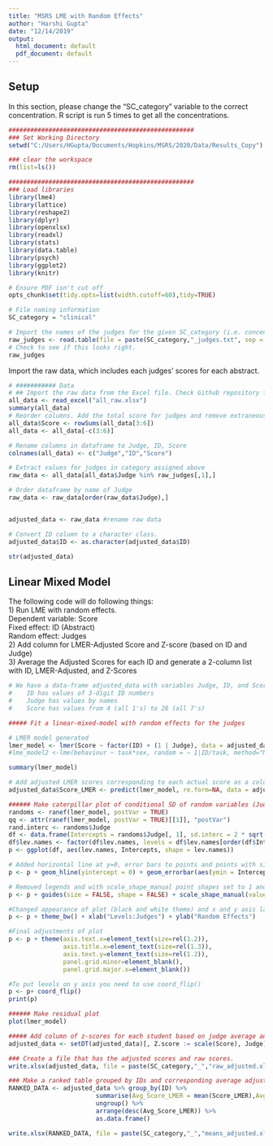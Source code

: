 ---
title: "MSRS LME with Random Effects"
author: "Harshi Gupta"
date: "12/14/2019"
output:
  html_document: default
  pdf_document: default
---

## Setup

In this section, please change the "SC_category" variable to the correct concentration. R script is run 5 times to get all the concentrations.
```{r Setup, warning = FALSE, tidy=TRUE, message = FALSE}
###################################################
### Set Working Directory
setwd("C:/Users/HGupta/Documents/Hopkins/MSRS/2020/Data/Results_Copy")

### clear the workspace
rm(list=ls())

###################################################
### Load libraries
library(lme4)
library(lattice)
library(reshape2)
library(dplyr)
library(openxlsx)
library(readxl)
library(stats)
library(data.table)
library(psych)
library(ggplot2)
library(knitr)

# Ensure PDF isn't cut off
opts_chunk$set(tidy.opts=list(width.cutoff=60),tidy=TRUE)

# File naming information
SC_category = "clinical"

# Import the names of the judges for the given SC_category (i.e. concentration) above.
raw_judges <- read.table(file = paste(SC_category,"_judges.txt", sep = ""),header = FALSE, sep="\t", quote="",stringsAsFactors = FALSE)
# Check to see if this looks right.
raw_judges
```


Import the raw data, which includes each judges' scores for each abstract. 
```{r, warning = FALSE, tidy=TRUE, message = FALSE}
# ########### Data
# ## Import the raw data from the Excel file. Check Github repository for proper format for input file.
all_data <- read_excel("all_raw.xlsx")
summary(all_data)
# Reorder columns. Add the total score for judges and remove extraneous columns.
all_data$Score <- rowSums(all_data[3:6])
all_data <- all_data[-c(3:6)]

# Rename columns in dataframe to Judge, ID, Score
colnames(all_data) <- c("Judge","ID","Score")

# Extract values for judges in category assigned above
raw_data <- all_data[all_data$Judge %in% raw_judges[,1],]

# Order dataframe by name of Judge
raw_data <- raw_data[order(raw_data$Judge),]


adjusted_data <- raw_data #rename raw data

# Convert ID column to a character class.
adjusted_data$ID <- as.character(adjusted_data$ID)

str(adjusted_data)
```

## Linear Mixed Model

The following code will do following things:  
1) Run LME with random effects.  
Dependent variable: Score  
Fixed effect: ID (Abstract)  
Random effect: Judges  
2) Add column for LMER-Adjusted Score and Z-score (based on ID and Judge)  
3) Average the Adjusted Scores for each ID and generate a 2-column list with ID, LMER-Adjusted, and Z-Scores
```{r LME, warning = FALSE, tidy=TRUE, message = FALSE}
# We have a data-frame adjusted_data with variables Judge, ID, and Score 
#    ID has values of 3-digit ID numbers
#    Judge has values by names
#    Score has values from 4 (all 1's) to 28 (all 7's)

##### Fit a linear-mixed-model with random effects for the judges

# LMER model generated
lmer_model <- lmer(Score ~ factor(ID) + (1 | Judge), data = adjusted_data)
#lme_model2 <-lme(behaviour ~ task*sex, random = ~ 1|ID/task, method="ML", data=dat)

summary(lmer_model)

# Add adjusted LMER scores corresponding to each actual score as a column, removing the random effect.
adjusted_data$Score_LMER <- predict(lmer_model, re.form=NA, data = adjusted_data)
```


```{r Graphs, warning = FALSE, tidy=TRUE, message = FALSE}
###### Make caterpillar plot of conditional SD of random variables (Judge)
randoms <- ranef(lmer_model, postVar = TRUE)
qq <- attr(ranef(lmer_model, postVar = TRUE)[[1]], "postVar")
rand.interc <- randoms$Judge
df <- data.frame(Intercepts = randoms$Judge[, 1], sd.interc = 2 * sqrt(qq[,, 1:length(qq)]), lev.names = rownames(rand.interc))
df$lev.names <- factor(df$lev.names, levels = df$lev.names[order(df$Intercepts)])
p <- ggplot(df, aes(lev.names, Intercepts, shape = lev.names))

# Added horizontal line at y=0, error bars to points and points with size two
p <- p + geom_hline(yintercept = 0) + geom_errorbar(aes(ymin = Intercepts - sd.interc, ymax = Intercepts + sd.interc), width = 0, color = "black") + geom_point(aes(size = 2))

# Removed legends and with scale_shape_manual point shapes set to 1 and 16
p <- p + guides(size = FALSE, shape = FALSE) + scale_shape_manual(values = c(rep(x = 1,nrow(df[df$Intercepts < 0,])), rep(x = 16, nrow(df[df$Intercepts > 0,]))))

#Changed appearance of plot (black and white theme) and x and y axis labels
p <- p + theme_bw() + xlab("Levels:Judges") + ylab("Random Effects")

#Final adjustments of plot
p <- p + theme(axis.text.x=element_text(size=rel(1.2)),
               axis.title.x=element_text(size=rel(1.3)),
               axis.text.y=element_text(size=rel(1.2)),
               panel.grid.minor=element_blank(),
               panel.grid.major.x=element_blank())

#To put levels on y axis you need to use coord_flip()
p <- p+ coord_flip()
print(p)

###### Make residual plot
plot(lmer_model)
```


```{r Final, warning = FALSE, tidy=TRUE, message = FALSE}
##### Add column of z-scores for each student based on judge average and SD
adjusted_data <- setDT(adjusted_data)[, Z.score := scale(Score), Judge]

### Create a file that has the adjusted scores and raw scores.
write.xlsx(adjusted_data, file = paste(SC_category,"_","raw_adjusted.xlsx", sep = ""), append = FALSE, sep = "\t", dec = ".", row.names = FALSE, col.names = TRUE, quote = FALSE)

### Make a ranked table grouped by IDs and corresponding average adjusted and raw scores
RANKED_DATA <- adjusted_data %>% group_by(ID) %>%
                        summarise(Avg_Score_LMER = mean(Score_LMER),Avg_Z_score = mean(Z.score), Avg_raw_score = mean(Score)) %>%
                        ungroup() %>%
                        arrange(desc(Avg_Score_LMER)) %>%
                        as.data.frame()

write.xlsx(RANKED_DATA, file = paste(SC_category,"_","means_adjusted.xlsx", sep = ""), append = FALSE, sep = "\t", dec = ".", row.names = FALSE, col.names = TRUE, quote = FALSE)
```

